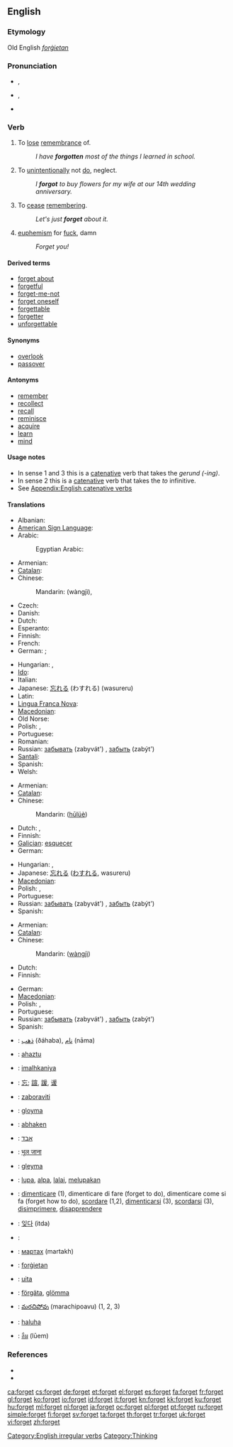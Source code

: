 ==English==

{{rank|author|authority|pleasant|861|forget|break|Roman|wise}}

===Etymology===
Old English ''[[forgietan|forġietan]]''

===Pronunciation===
* {{a|UK}} {{IPA|/fəˈgɛt/}}, {{SAMPA|/f@r\"gEt/}}
* {{a|US}} {{IPA|/fɝˈgɛt/|/fɔɹˈgɛt/}}, {{SAMPA|/f3`"gEt/|/fOr\"gEt/}}
* {{audio|en-us-forget.ogg|Audio (US)}}

===Verb===
{{en-verb|forgets|forgetting|forgot|forgotten}}

# {{transitive}} To [[lose]] [[remembrance]] of.
#: ''I have '''forgotten''' most of the things I learned in school.''
# {{transitive}} To [[unintentionally]] not [[do]], neglect.
#: ''I '''forgot''' to buy flowers for my wife at our 14th wedding anniversary.''
# {{intransitive}} To [[cease]] [[remembering]].
#: ''Let's just '''forget''' about it.''
# {{rfv-sense}} {{slang}} [[euphemism]] for [[fuck]], damn
#: ''Forget you!''

====Derived terms====
* [[forget about]]
* [[forgetful]]
* [[forget-me-not]]
* [[forget oneself]]
* [[forgettable]]
* [[forgetter]]
* [[unforgettable]]

====Synonyms====
* [[overlook]]
* [[passover]]

====Antonyms====
* [[remember]]
* [[recollect]]
* [[recall]]
* [[reminisce]]
* [[acquire]]
* [[learn]]
* [[mind]]

====Usage notes====
* In sense 1 and 3 this is a [[catenative]] verb that takes the ''gerund (-ing)''.
* In sense 2 this is a [[catenative]] verb that takes the ''to'' infinitive.
* See [[Appendix:English catenative verbs]]

====Translations====
{{trans-top|to lose remembrance of}}
* Albanian: {{t-|sq|harroj|xs=Albanian}}
* [[American Sign Language]]: {{tø|ase|OpenB@Forehead-PalmBack OpenA@FromSfhead-ThumbAside|xs=American Sign Language}}
* Arabic: {{t-|ar|نسي|alt=نَسِيَ|tr=nasiya|sc=Arab}}
*: Egyptian Arabic: {{tø|arz|نسي|tr=nisii|sc=Arab|xs=Egyptian Arabic}}
* Armenian: {{t+|hy|մոռանալ|tr=moṙanal|sc=Armn|xs=Armenian}}
* [[Catalan]]: {{t+|ca|oblidar}}
* Chinese:
*: Mandarin: {{zh-ts|忘記|忘记}} (wàngjì),  {{t-|cmn|忘|tr=wàng|sc=Hans}}
* Czech: {{t+|cs|zapomenout}}
* Danish: {{t+|da|glemme}}
* Dutch: {{t+|nl|vergeten}}
* Esperanto: {{t-|eo|forgesi|xs=Esperanto}}
* Finnish: {{t+|fi|unohtaa}}
* French: {{t+|fr|oublier}}
* German: {{t+|de|verlernen}} ; {{t+|de|vergessen}}
{{trans-mid}}
* Hungarian: {{t+|hu|felejt}},  {{t+|hu|elfelejt}}
* [[Ido]]: {{t+|io|obliviar|xs=Ido}}
* Italian: {{t+|it|dimenticare}}
* Japanese: [[忘れる]] (わすれる) (wasureru)
* Latin: {{t-|la|obliviscor|alt=oblīvīscor}}
* [[Lingua Franca Nova]]: {{tø|lfn|oblida}}
* [[Macedonian]]: {{t|mk|заборава|tr=zabórava|xs=Macedonian}}
* Old Norse: {{tø|non|gleyma|xs=Old Norse}}
* Polish: {{t+|pl|zapominać}} {{impf}}, {{t+|pl|zapomnieć}} {{pf}}
* Portuguese: {{t+|pt|esquecer}}
* Romanian: {{t+|ro|uita}}
* Russian: [[забывать]] (zabyvát') {{impf}}, [[забыть]] (zabýt') {{pf}}
* [[Santali]]: {{tø|sat|ᱦᱤᱲᱤᱧ|tr=hirriny|sc=Olck}}
* Spanish: {{t+|es|olvidar}}
* Welsh: {{t-|cy|anghofio|xs=Welsh}}
{{trans-bottom}}

{{trans-top|to unintentionally not do}}
* Armenian: {{t+|hy|մոռանալ|tr=moṙanal|sc=Armn|xs=Armenian}}
* [[Catalan]]: {{t-|ca|descuidar-se}}
* Chinese:
*: Mandarin: {{zh-ts|忽略|忽略}} ([[hū]][[lüè]])
* Dutch: {{t+|nl|vergeten}}, {{t-|nl|nalaten}}
* Finnish: {{t+|fi|unohtaa}}
* [[Galician]]: [[esquecer]]
* German: {{t+|de|vergessen}}
{{trans-mid}}
* Hungarian: {{t|hu|megfeledkezik}},  {{t+|hu|elfelejt}}
* Japanese: [[忘れる]] ([[わすれる]], wasureru)
* [[Macedonian]]: {{t|mk|заборава|tr=zabórava|xs=Macedonian}}
* Polish: {{t+|pl|zapominać}} {{impf}}, {{t+|pl|zapomnieć}} {{pf}}
* Portuguese: {{t+|pt|esquecer}}
* Russian: [[забывать]] (zabyvát') {{impf}}, [[забыть]] (zabýt') {{pf}}
* Spanish: {{t+|es|olvidar}}
{{trans-bottom}}

{{trans-top|to cease remembering}}
* Armenian: {{t+|hy|մոռանալ|tr=moṙanal|sc=Armn|xs=Armenian}}
* [[Catalan]]: {{t+|ca|oblidar-se}}
* Chinese:
*: Mandarin: {{zh-ts|忘記|忘记}} ([[wàng]][[jì]])
* Dutch: {{t+|nl|vergeten}}
* Finnish: {{t+|fi|unohtaa}}
{{trans-mid}}
* German: {{t+|de|vergessen}}
* [[Macedonian]]: {{t|mk|заборава|tr=zabórava|xs=Macedonian}}
* Polish: {{t+|pl|zapominać}} {{impf}}, {{t+|pl|zapomnieć}} {{pf}}
* Portuguese: {{t+|pt|esquecer}}
* Russian: [[забывать]] (zabyvát') {{impf}}, [[забыть]] (zabýt') {{pf}}
* Spanish: {{t+|es|olvidar}}
{{trans-bottom}}

{{checktrans-top}}
* {{ttbc|Arabic}}: [[ذهب]] (ðáhaba), [[نام]] (nāma)
* {{ttbc|Basque}}: [[ahaztu]]
* {{ttbc|Chickasaw}}: [[imalhkaniya]]
* {{ttbc|CJKV Characters}}: [[忘]]; [[諠]], [[諼]], [[谖]]
* {{ttbc|Croatian}}: [[zaboraviti]]
* {{ttbc|Faroese}}: [[gloyma]]
* {{ttbc|German}}: [[abhaken]]
* {{ttbc|Hebrew}}: [[אבד]]
* {{ttbc|Hindi}}: [[भूल जाना]]
* {{ttbc|Icelandic}}: [[gleyma]]
* {{ttbc|Indonesian}}: [[lupa]], [[alpa]], [[lalai]], [[lupa|melupakan]]
{{trans-mid}}
* {{ttbc|Italian}}: [[dimenticare]] (1), dimenticare di fare (forget to do), dimenticare come si fa (forget how to do), [[scordare]] (1,2), [[dimenticarsi]] (3), [[scordarsi]] (3), [[disimprimere]], [[disapprendere]]
* {{ttbc|Korean}}: [[잊다]] (itda)
* {{ttbc|Kurdish}}: {{ku-Arab|[[له‌بیربوون]]}}
* {{ttbc|Mongolian}}: [[мартах]] (martakh)
* {{ttbc|Old English}}: [[forgietan|forġietan]]
* {{ttbc|Romanian}}: [[uita]]
* {{ttbc|Swedish}}: [[förgäta]], [[glömma]]
* {{ttbc|Telugu}}: [[మరచిపోవు]] (marachipoavu) (1, 2, 3)
* {{ttbc|Tetum}}: [[haluha]]
* {{ttbc|Thai}}: [[ลืม]] (lūem)
{{trans-bottom}}

===References===
* {{R:Century 1911}}
* {{R:Webster 1913}}

[[Category:English irregular verbs]]
[[Category:Thinking]]

[[ca:forget]]
[[cs:forget]]
[[de:forget]]
[[et:forget]]
[[el:forget]]
[[es:forget]]
[[fa:forget]]
[[fr:forget]]
[[gl:forget]]
[[ko:forget]]
[[io:forget]]
[[id:forget]]
[[it:forget]]
[[kn:forget]]
[[kk:forget]]
[[ku:forget]]
[[hu:forget]]
[[ml:forget]]
[[nl:forget]]
[[ja:forget]]
[[oc:forget]]
[[pl:forget]]
[[pt:forget]]
[[ru:forget]]
[[simple:forget]]
[[fi:forget]]
[[sv:forget]]
[[ta:forget]]
[[th:forget]]
[[tr:forget]]
[[uk:forget]]
[[vi:forget]]
[[zh:forget]]